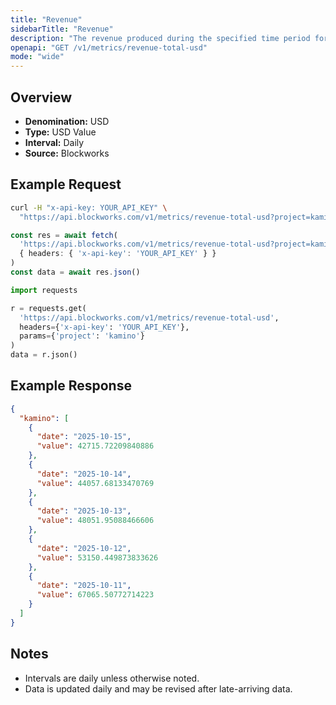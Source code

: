 ```yaml
---
title: "Revenue"
sidebarTitle: "Revenue"
description: "The revenue produced during the specified time period for given project."
openapi: "GET /v1/metrics/revenue-total-usd"
mode: "wide"
---
```


## Overview

- **Denomination:** USD
- **Type:** USD Value
- **Interval:** Daily
- **Source:** Blockworks

## Example Request

<CodeGroup>

```bash cURL
curl -H "x-api-key: YOUR_API_KEY" \
  "https://api.blockworks.com/v1/metrics/revenue-total-usd?project=kamino"
```

```typescript TypeScript
const res = await fetch(
  'https://api.blockworks.com/v1/metrics/revenue-total-usd?project=kamino',
  { headers: { 'x-api-key': 'YOUR_API_KEY' } }
)
const data = await res.json()
```

```python Python
import requests

r = requests.get(
  'https://api.blockworks.com/v1/metrics/revenue-total-usd',
  headers={'x-api-key': 'YOUR_API_KEY'},
  params={'project': 'kamino'}
)
data = r.json()
```

</CodeGroup>

## Example Response

```json
{
  "kamino": [
    {
      "date": "2025-10-15",
      "value": 42715.72209840886
    },
    {
      "date": "2025-10-14",
      "value": 44057.68133470769
    },
    {
      "date": "2025-10-13",
      "value": 48051.95088466606
    },
    {
      "date": "2025-10-12",
      "value": 53150.449873833626
    },
    {
      "date": "2025-10-11",
      "value": 67065.50772714223
    }
  ]
}
```

## Notes
- Intervals are daily unless otherwise noted.
- Data is updated daily and may be revised after late-arriving data.